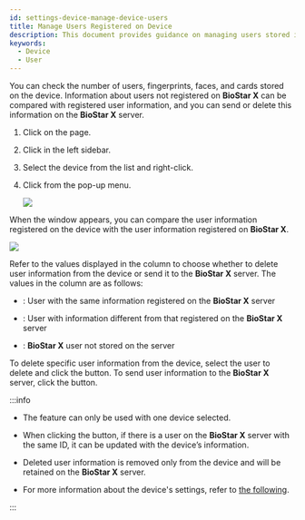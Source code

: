 ```yaml
---
id: settings-device-manage-device-users
title: Manage Users Registered on Device
description: This document provides guidance on managing users stored in the device.
keywords:
  - Device
  - User
---
```


You can check the number of users, fingerprints, faces, and cards stored on the device. Information about users not registered on **BioStar X** can be compared with registered user information, and you can send or delete this information on the **BioStar X** server.

1. Click <Cmd sid='shell.header.setting' /> on the <Cmd sid='shell.header.launcher' /> page.

2. Click <Cmd sid='setting.menu.device.root' /> in the left sidebar.

3. Select the device from the <Cmd sid='menu.device.allDeviceGroups' product='2' /> list and right-click.

4. Click <Cmd sid='button.manageUsersInDevice' product='2' /> from the pop-up menu.

   <Image src='/img/biostarx-setting-device-manage-device-users.png' />

When the <Cmd sid='device.menu.manageUsersInDevice' product='2' /> window appears, you can compare the user information registered on the device with the user information registered on **BioStar X**.

<Image src='/img/biostarx-setting-device-manage-device-users-popup.png' />

Refer to the values displayed in the <Cmd sid='common.status' product='2' /> column to choose whether to delete user information from the device or send it to the **BioStar X** server. The values in the <Cmd sid='common.status' product='2' /> column are as follows:

* <Cmd sid='user.syncStatus.same' product='2' />: User with the same information registered on the **BioStar X** server

* <Cmd sid='user.syncStatus.different' product='2' />: User with information different from that registered on the **BioStar X** server

* <Cmd sid='user.syncStatus.newUser' product='2' />: **BioStar X** user not stored on the server

To delete specific user information from the device, select the user to delete and click the <Cmd sid='button.delete' product='2' /> button. To send user information to the **BioStar X** server, click the <Cmd sid='button.upload' product='2' /> button.

:::info

* The <Cmd sid='button.manageUsersInDevice' product='2' /> feature can only be used with one device selected.

* When clicking the <Cmd sid='button.upload' product='2' /> button, if there is a user on the **BioStar X** server with the same ID, it can be updated with the device’s information.

* Deleted user information is removed only from the device and will be retained on the **BioStar X** server.

* For more information about the device's settings, refer to [the following](settings-device-details).

:::
